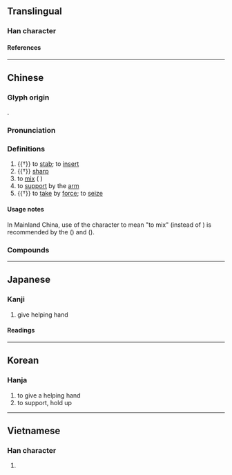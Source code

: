 {{also|搀}}
{{character info/new}}
==Translingual==

===Han character===
{{Han char|rn=64|rad=手|as=17|sn=20|four=57013|canj=QNRI|ids=⿰扌毚}}

====References====
{{Han ref|kx=0463.140|dkj=12991|dj=0812.190|hdz=31984.160|uh=6519}}

----

==Chinese==
{{zh-forms|s=搀|alt=摻-"to mix" + <br>"to support by the arm"}}

===Glyph origin===
{{Han etym}}
{{Han compound|手|毚|c1=s|c2=p|ls=psc}}.

===Pronunciation===
{{zh-pron
|m=chān
|c=caam1
|h=pfs=
|md=
|mn=chham
|w=
|mc=y
|oc=y
|cat=v,a
}}

===Definitions===
{{zh-hanzi}}

# {{†}} to [[stab]]; to [[insert]]
# {{†}} [[sharp]]
# to [[mix]] ({{n-g|same as}} {{zh-l|摻}})
# to [[support]] by the [[arm]]
# {{†}} to [[take]] by [[force]]; to [[seize]]

====Usage notes====
In Mainland China, use of the character {{zh-l|摻}} to mean "to mix" (instead of {{lang|zh|攙}}) is recommended  by the ''{{w|The First Series of Standardized Forms of Words with Non-standardized Variant Forms}}'' ({{w2|zh|pref=《|第一批异形词整理表|suf=》}}) and ''{{w|Xiandai Hanyu Guifan Cidian}}'' ({{w2|zh|pref=《|现代汉语规范词典|suf=》}}).

===Compounds===
{{zh-der|攙雜|攙合|攙和|攙夥|攙越|攙言接語|攙先|打攙|攙口|攙空|攙話接舌|攙兌|攙扶婆|攙扶|攙行奪市|攙親|攙假|攙放|攙奪|長攙攙}}

----

==Japanese==

===Kanji===
{{ja-kanji|grade=|rs=手17}}

# give helping hand

====Readings====
{{ja-readings
|goon=せん
|kanon=さん, しん
|kanyoon=ざん
|kun=さ-す
}}

----

==Korean==

===Hanja===
{{ko-hanja|참}}

# to give a helping hand
# to support, hold up

----

==Vietnamese==

===Han character===
{{vi-readings|rs=手17|reading=sọm}}

# {{defn|lang=vi|sort=手17}}